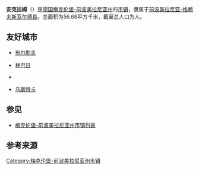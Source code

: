 {{noteTA|G1=德国地名|G2=Landkreis|G3=单位}}
{{Infobox Germany municipality
| district = [[前波美拉尼亚-格赖夫斯瓦尔德县|前波美拉尼亚-格赖夫斯瓦尔德县]]
| footnotes = 资料最后更新：{{date|2021-08-02|iso}}
}}
'''安克拉姆'''（{{lang-de|Anklam}}）是[[德国|德国]][[梅克伦堡-前波美拉尼亚州|梅克伦堡-前波美拉尼亚州]]的[[市镇_(德国)|市镇]]，隶属于[[前波美拉尼亚-格赖夫斯瓦尔德县|前波美拉尼亚-格赖夫斯瓦尔德县]]。总面积为56.68平方千米，截至{{wikidata|qualifier|P1082|P585}}总人口为{{wikidata|property|normal+|P1082}}人。

== 友好城市 ==
*{{SWE}} [[布尔勒夫市|布尔勒夫]]
*{{LVA}} [[林巴日|林巴日]]
*{{GER}} {{link-de|海德 (德国)|Heide (Holstein)|海德}}
*{{POL}} [[乌斯特卡|乌斯特卡]]

== 参见 ==
*[[梅克伦堡-前波美拉尼亚州市镇列表|梅克伦堡-前波美拉尼亚州市镇列表]]

== 参考来源 ==
{{reflist}}

{{前波美拉尼亚-格赖夫斯瓦尔德县行政区划}}
{{Authority control}}
{{DEFAULTSORT:Anklam}}
[[Category:梅克伦堡-前波美拉尼亚州市镇|Category:梅克伦堡-前波美拉尼亚州市镇]]